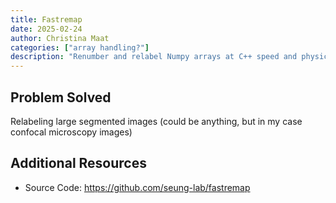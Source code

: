 ```yaml
---
title: Fastremap
date: 2025-02-24
author: Christina Maat
categories: ["array handling?"]
description: "Renumber and relabel Numpy arrays at C++ speed and physically convert rectangular Numpy arrays between C and Fortran order using an in-place transposition. (https://github.com/seung-lab/fastremap)"
---
```


## Problem Solved
Relabeling large segmented images (could be anything, but in my case confocal microscopy images)

## Additional Resources
- Source Code: [https://github.com/seung-lab/fastremap](https://github.com/seung-lab/fastremap)
